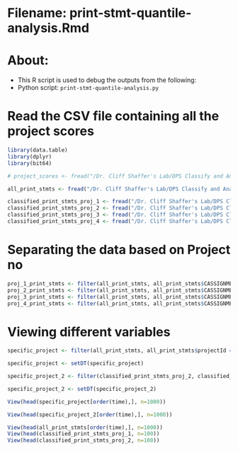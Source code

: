 # Filename: print-stmt-quantile-analysis.Rmd

# About: 
 - This R script is used to debug the outputs from the following:
  - Python script: `print-stmt-quantile-analysis.py`


# Read the CSV file containing all the project scores
```r
library(data.table)
library(dplyr)
library(bit64)

# project_scores <- fread("/Dr. Cliff Shaffer's Lab/DPS Classify and Analysis Oct, 2018/Analysis by Quantile Values Nov 2018/web-cat-all_output_submission_data.csv")

all_print_stmts <- fread("/Dr. Cliff Shaffer's Lab/DPS Classify and Analysis Oct, 2018/print-stmt all versions/Oct 22, 2018/print-stmts.csv")

classified_print_stmts_proj_1 <- fread("/Dr. Cliff Shaffer's Lab/DPS Classify and Analysis Oct, 2018/Analysis by Quantile Values Nov 2018/From_Python_script/Project 1_print_stmt_list.csv")
classified_print_stmts_proj_2 <- fread("/Dr. Cliff Shaffer's Lab/DPS Classify and Analysis Oct, 2018/Analysis by Quantile Values Nov 2018/From_Python_script/Project 2_print_stmt_list.csv")
classified_print_stmts_proj_3 <- fread("/Dr. Cliff Shaffer's Lab/DPS Classify and Analysis Oct, 2018/Analysis by Quantile Values Nov 2018/From_Python_script/Project 3_print_stmt_list.csv")
classified_print_stmts_proj_4 <- fread("/Dr. Cliff Shaffer's Lab/DPS Classify and Analysis Oct, 2018/Analysis by Quantile Values Nov 2018/From_Python_script/Project 4_print_stmt_list.csv")

```

# Separating the data based on Project no

```r
proj_1_print_stmts <- filter(all_print_stmts, all_print_stmts$CASSIGNMENTNAME == "Project 1")
proj_2_print_stmts <- filter(all_print_stmts, all_print_stmts$CASSIGNMENTNAME == "Project 2")
proj_3_print_stmts <- filter(all_print_stmts, all_print_stmts$CASSIGNMENTNAME == "Project 3")
proj_4_print_stmts <- filter(all_print_stmts, all_print_stmts$CASSIGNMENTNAME == "Project 4")
```

# Viewing different variables
```r
specific_project <- filter(all_print_stmts, all_print_stmts$projectId == "1aa1f06c-44a1-484e-931e-cda257938f44")

specific_project <- setDT(specific_project)

specific_project_2 <- filter(classified_print_stmts_proj_2, classified_print_stmts_proj_2$projectId == "0049f7b2-3c13-4da0-9fa2-553b87cbbe71")

specific_project_2 <- setDT(specific_project_2)

View(head(specific_project[order(time),], n=1000))

View(head(specific_project_2[order(time),], n=1000))

View(head(all_print_stmts[order(time),], n=1000))
View(head(classified_print_stmts_proj_1, n=100))
View(head(classified_print_stmts_proj_2, n=100))
```